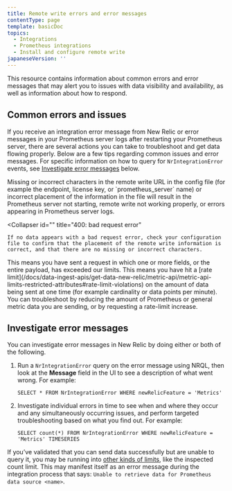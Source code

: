 ```yaml
---
title: Remote write errors and error messages
contentType: page
template: basicDoc
topics:
  - Integrations
  - Prometheus integrations
  - Install and configure remote write
japaneseVersion: ''
---
```


This resource contains information about common errors and error messages that may alert you to issues with data visibility and availability, as well as information about how to respond.

## Common errors and issues

If you receive an integration error message from New Relic or error messages in your Prometheus server logs after restarting your Prometheus server, there are several actions you can take to troubleshoot and get data flowing properly. Below are a few tips regarding common issues and error messages. For specific information on how to query for `NrIntegrationError` events, see [Investigate error messages](/docs/integrations/prometheus-integrations/install-configure-remote-write/remote-write-errors-error-messages#investigate-errors) below.

<CollapserGroup>
  <Collapser
    id=""
    title="Configuration errors"
  >
    Missing or incorrect characters in the remote write URL in the config file (for example the endpoint, license key, or `prometheus_server` name) or incorrect placement of the information in the file will result in the Prometheus server not starting, remote write not working properly, or errors appearing in Prometheus server logs.
  </Collapser>

  <Collapser
    id=""
    title="400: bad request error"
  >
    If no data appears with a bad request error, check your configuration file to confirm that the placement of the remote write information is correct, and that there are no missing or incorrect characters.
  </Collapser>

  <Collapser title="413: request entity too large error">
    This means you have sent a request in which one or more fields, or the entire payload, has exceeded our limits.
  </Collapser>

  <Collapser title="429: rate limit error">
    This means you have hit a [rate limit](/docs/data-ingest-apis/get-data-new-relic/metric-api/metric-api-limits-restricted-attributes#rate-limit-violations) on the amount of data being sent at one time (for example cardinality or data points per minute). You can troubleshoot by reducing the amount of Prometheus or general metric data you are sending, or by requesting a rate-limit increase.
  </Collapser>
</CollapserGroup>

## Investigate error messages

You can investigate error messages in New Relic by doing either or both of the following.

1. Run a `NrIntegrationError` query on the error message using NRQL, then look at the **Message** field in the UI to see a description of what went wrong. For example:

   ```
   SELECT * FROM NrIntegrationError WHERE newRelicFeature = 'Metrics'
   ```
2. Investigate individual errors in time to see when and where they occur and any simultaneously occurring issues, and perform targeted troubleshooting based on what you find out. For example:

   ```
   SELECT count(*) FROM NrIntegrationError WHERE newRelicFeature = 'Metrics' TIMESERIES
   ```

If you’ve validated that you can send data successfully but are unable to query it, you may be running into [other kinds of limits](/docs/insights/use-insights-ui/manage-account-data/rate-limits-insights), like the inspected count limit. This may manifest itself as an error message during the integration process that says: `Unable to retrieve data for Prometheus data source <name>`.

